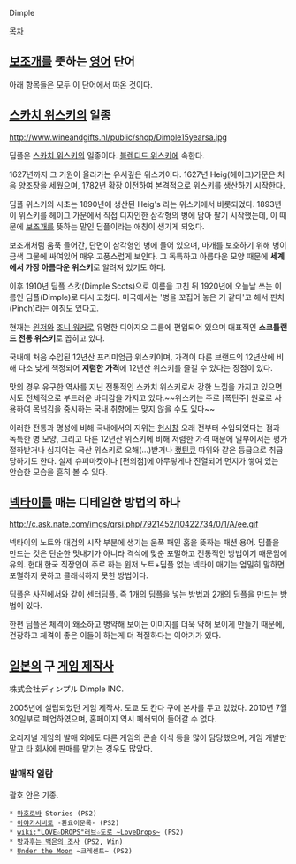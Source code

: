 Dimple

[[목차]]

== [[보조개]]를 뜻하는 [[영어]] 단어 ==
아래 항목들은 모두 이 단어에서 따온 것이다.

== [[스카치 위스키]]의 일종 ==
http://www.wineandgifts.nl/public/shop/Dimple15yearsa.jpg

딤플은 [[스카치 위스키]]의 일종이다. [[블렌디드 위스키]]에 속한다.

1627년까지 그 기원이 올라가는 유서깊은 위스키이다. 1627년 Heig(헤이그)가문은 처음 양조장을 세웠으며, 1782년 확장 이전하여 본격적으로 위스키를 생산하기 시작한다.

딤플 위스키의 시초는 1890년에 생산된 Heig's 라는 위스키에서 비롯되었다. 1893년 이 위스키를 헤이그 가문에서 직접 디자인한 삼각형의 병에 담아 팔기 시작했는데, 이 때문에 [[보조개]]를 뜻하는 말인 딤플이라는 애칭이 생기게 되었다.

보조개처럼 움푹 들어간, 단면이 삼각형인 병에 들어 있으며, 마개를 보호하기 위해 병이 금색 그물에 싸여있어 매우 고풍스럽게 보인다. 그 독특하고 아름다운 모양 때문에 '''세계에서 가장 아름다운 위스키'''로 알려져 있기도 하다.

이후 1910년 딤플 스캇(Dimple Scots)으로 이름을 고친 뒤 1920년에 오늘날 쓰는 이름인 딤플(Dimple)로 다시 고쳤다. 미국에서는 '병을 꼬집어 놓은 거 같다'고 해서 핀치(Pinch)라는 애칭도 있다고.

현재는 [[윈저]]와 [[조니 워커]]로 유명한 디아지오 그룹에 편입되어 있으며 대표적인 '''스코틀랜드 전통 위스키'''로 꼽히고 있다.

국내에 처음 수입된 12년산 프리미엄급 위스키이며, 가격이 다른 브랜드의 12년산에 비해 다소 낮게 책정되어 '''저렴한 가격'''에 12년산 위스키를 즐길 수 있다는 장점이 있다.

맛의 경우 유구한 역사를 지닌 전통적인 스카치 위스키로서 강한 느낌을 가지고 있으면서도 전체적으로 부드러운 바디감을 가지고 있다.~~위스키는 주로 [폭탄주] 원료로 사용하여 목넘김을 중시하는 국내 취향에는 맞지 않을 수도 있다~~

이러한 전통과 명성에 비해 국내에서의 지위는 [[현시창]]
오래 전부터 수입되었다는 점과 독특한 병 모양, 그리고 다른 12년산 위스키에 비해 저렴한 가격 때문에 일부에서는 평가절하받거나 심지어는 국산 위스키로 오해(...)받거나 [[캪틴큐]] 따위와 같은 등급으로 취급당하기도 한다. 실제 슈퍼마켓이나 [편의점]에 아무렇게나 진열되어 먼지가 쌓여 있는 안습한 모습을 흔히 볼 수 있다.

== [[넥타이]]를 매는 디테일한 방법의 하나 ==
http://c.ask.nate.com/imgs/qrsi.php/7921452/10422734/0/1/A/ee.gif

넥타이의 노트와 대검의 시작 부분에 생기는 움푹 패인 홈을 뜻하는 패션 용어. 딤플을 만드는 것은 단순한 멋내기가 아니라 격식에 맞춘 포멀하고 전통적인 방법이기 때문임에 유의. 현대 한국 직장인이 주로 하는 윈저 노트+딤플 없는 넥타이 매기는 엄밀히 말하면 포멀하지 못하고 클래식하지 못한 방법이다.

딤플은 사진에서와 같이 센터딤플. 즉 1개의 딤플을 넣는 방법과 2개의 딤플을 만드는 방법이 있다.

한편 딤플은 체격이 왜소하고 병약해 보이는 이미지를 더욱 약해 보이게 만들기 때문에, 건장하고 체격이 좋은 이들이 하는게 더 적절하다는 이야기가 있다.

== [[일본]]의 구 [[게임 제작사]] ==
株式会社ディンプル
Dimple INC.

2005년에 설립되었던 게임 제작사. 도쿄 도 칸다 구에 본사를 두고 있었다.
2010년 7월 30일부로 폐업하였으며, 홈페이지 역시 폐쇄되어 들어갈 수 없다.

오리지널 게임의 발매 외에도 다른 게임의 콘솔 이식 등을 많이 담당했으며, 게임 개발만 맡고 타 회사에 판매를 맡기는 경우도 많았다.

=== 발매작 일람 ===
괄호 안은 기종.
 * [[마호로바]] Stories (PS2)
 * [[아야카시비토]] -환요이문록- (PS2)
 * [[wiki:"LOVE☆DROPS"러브☆도로 ~LoveDrops~]] (PS2)
 * [[방과후는 백은의 조사]] (PS2, Win)
 * [[Under the Moon]] ~크레센트~ (PS2)
